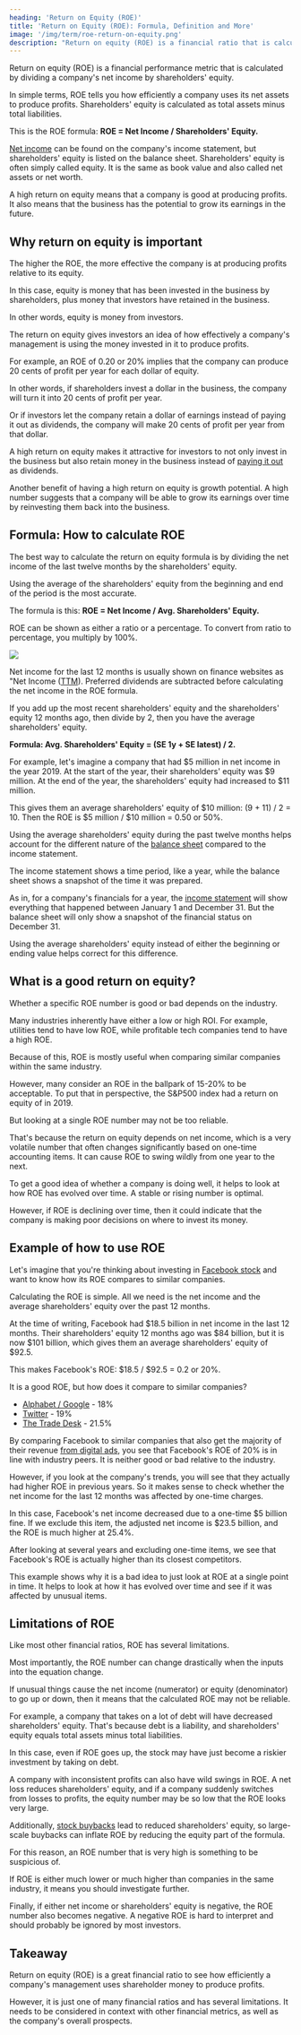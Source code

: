 ```yaml
---
heading: 'Return on Equity (ROE)'
title: 'Return on Equity (ROE): Formula, Definition and More'
image: '/img/term/roe-return-on-equity.png'
description: "Return on equity (ROE) is a financial ratio that is calculated by dividing net income by shareholders' equity. It is a commonly used measure of profitability."
---
```


Return on equity (ROE) is a financial performance metric that is calculated by dividing a company's net income by shareholders' equity.

In simple terms, ROE tells you how efficiently a company uses its net assets to produce profits. Shareholders' equity is calculated as total assets minus total liabilities.

This is the ROE formula: **ROE = Net Income / Shareholders' Equity.**

[Net income](/term/net-income/) can be found on the company's income statement, but shareholders' equity is listed on the balance sheet. Shareholders' equity is often simply called equity. It is the same as book value and also called net assets or net worth.

A high return on equity means that a company is good at producing profits. It also means that the business has the potential to grow its earnings in the future.

## Why return on equity is important

The higher the ROE, the more effective the company is at producing profits relative to its equity.

In this case, equity is money that has been invested in the business by shareholders, plus money that investors have retained in the business.

In other words, equity is money from investors.

The return on equity gives investors an idea of how effectively a company's management is using the money invested in it to produce profits.

For example, an ROE of 0.20 or 20% implies that the company can produce 20 cents of profit per year for each dollar of equity.

In other words, if shareholders invest a dollar in the business, the company will turn it into 20 cents of profit per year.

Or if investors let the company retain a dollar of earnings instead of paying it out as dividends, the company will make 20 cents of profit per year from that dollar.

A high return on equity makes it attractive for investors to not only invest in the business but also retain money in the business instead of [paying it out](/how-often-are-dividends-paid/) as dividends.

Another benefit of having a high return on equity is growth potential. A high number suggests that a company will be able to grow its earnings over time by reinvesting them back into the business.

## Formula: How to calculate ROE

The best way to calculate the return on equity formula is by dividing the net income of the last twelve months by the shareholders' equity.

Using the average of the shareholders' equity from the beginning and end of the period is the most accurate.

The formula is this: **ROE = Net Income / Avg. Shareholders' Equity.**

ROE can be shown as either a ratio or a percentage. To convert from ratio to percentage, you multiply by 100%.

<img
	src="/img/term/roe-return-on-equity.png"
	text="Return on equity formula"
	width={942}
	height={467}
	className="add-border"
/>

Net income for the last 12 months is usually shown on finance websites as "Net Income ([TTM](/term/ttm-trailing-twelve-months/)). Preferred dividends are subtracted before calculating the net income in the ROE formula.

If you add up the most recent shareholders' equity and the shareholders' equity 12 months ago, then divide by 2, then you have the average shareholders' equity.

**Formula: Avg. Shareholders' Equity = (SE 1y + SE latest) / 2.**

For example, let's imagine a company that had $5 million in net income in the year 2019. At the start of the year, their shareholders' equity was $9 million. At the end of the year, the shareholders' equity had increased to $11 million.

This gives them an average shareholders' equity of $10 million: (9 + 11) / 2 = 10. Then the ROE is $5 million / $10 million = 0.50 or 50%.

Using the average shareholders' equity during the past twelve months helps account for the different nature of the [balance sheet](/term/balance-sheet/) compared to the income statement.

The income statement shows a time period, like a year, while the balance sheet shows a snapshot of the time it was prepared.

As in, for a company's financials for a year, the [income statement](/term/income-statement/) will show everything that happened between January 1 and December 31. But the balance sheet will only show a snapshot of the financial status on December 31.

Using the average shareholders' equity instead of either the beginning or ending value helps correct for this difference.

## What is a good return on equity?

Whether a specific ROE number is good or bad depends on the industry.

Many industries inherently have either a low or high ROI. For example, utilities tend to have low ROE, while profitable tech companies tend to have a high ROE.

Because of this, ROE is mostly useful when comparing similar companies within the same industry.

However, many consider an ROE in the ballpark of 15-20% to be acceptable. To put that in perspective, the S&P500 index had a return on equity of <External url="https://csimarket.com/Industry/industry_ManagementEffectiveness.php?sp5" text="15.29%" /> in 2019.

But looking at a single ROE number may not be too reliable.

That's because the return on equity depends on net income, which is a very volatile number that often changes significantly based on one-time accounting items. It can cause ROE to swing wildly from one year to the next.

To get a good idea of whether a company is doing well, it helps to look at how ROE has evolved over time. A stable or rising number is optimal.

However, if ROE is declining over time, then it could indicate that the company is making poor decisions on where to invest its money.

## Example of how to use ROE

Let's imagine that you're thinking about investing in [Facebook stock](/stocks/fb/) and want to know how its ROE compares to similar companies.

Calculating the ROE is simple. All we need is the net income and the average shareholders' equity over the past 12 months.

At the time of writing, Facebook had $18.5 billion in net income in the last 12 months. Their shareholders' equity 12 months ago was $84 billion, but it is now $101 billion, which gives them an average shareholders' equity of $92.5.

This makes Facebook's ROE: $18.5 / $92.5 = 0.2 or 20%.

It is a good ROE, but how does it compare to similar companies?

-  [Alphabet / Google](/stocks/googl/) - 18%
-  [Twitter](/stocks/twtr/) - 19%
-  [The Trade Desk](/stocks/ttd/) - 21.5%

By comparing Facebook to similar companies that also get the majority of their revenue [from digital ads](/how-facebook-makes-money/), you see that Facebook's ROE of 20% is in line with industry peers. It is neither good or bad relative to the industry.

However, if you look at the company's trends, you will see that they actually had higher ROE in previous years. So it makes sense to check whether the net income for the last 12 months was affected by one-time charges.

In this case, Facebook's net income decreased due to a one-time $5 billion fine. If we exclude this item, the adjusted net income is $23.5 billion, and the ROE is much higher at 25.4%.

After looking at several years and excluding one-time items, we see that Facebook's ROE is actually higher than its closest competitors.

This example shows why it is a bad idea to just look at ROE at a single point in time. It helps to look at how it has evolved over time and see if it was affected by unusual items.

## Limitations of ROE

Like most other financial ratios, ROE has several limitations.

Most importantly, the ROE number can change drastically when the inputs into the equation change.

If unusual things cause the net income (numerator) or equity (denominator) to go up or down, then it means that the calculated ROE may not be reliable.

For example, a company that takes on a lot of debt will have decreased shareholders' equity. That's because debt is a liability, and shareholders' equity equals total assets minus total liabilities.

In this case, even if ROE goes up, the stock may have just become a riskier investment by taking on debt.

A company with inconsistent profits can also have wild swings in ROE. A net loss reduces shareholders' equity, and if a company suddenly switches from losses to profits, the equity number may be so low that the ROE looks very large.

Additionally, [stock buybacks](/why-stock-buybacks-are-good/) lead to reduced shareholders' equity, so large-scale buybacks can inflate ROE by reducing the equity part of the formula.

For this reason, an ROE number that is very high is something to be suspicious of.

If ROE is either much lower or much higher than companies in the same industry, it means you should investigate further.

Finally, if either net income or shareholders' equity is negative, the ROE number also becomes negative. A negative ROE is hard to interpret and should probably be ignored by most investors.

## Takeaway

Return on equity (ROE) is a great financial ratio to see how efficiently a company's management uses shareholder money to produce profits.

However, it is just one of many financial ratios and has several limitations. It needs to be considered in context with other financial metrics, as well as the company's overall prospects.
